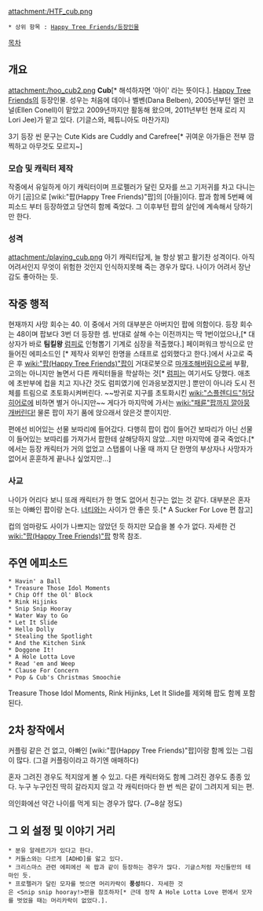 attachment:/HTF_cub.png

 * 상위 항목 : [[Happy Tree Friends/등장인물]]

[[목차]]

== 개요 == 
attachment:/hoo_cub2.png
'''Cub'''[* 해석하자면 '아이' 라는 뜻이다.]. [[Happy Tree Friends]]의 등장인물. 성우는 처음에 데이나 벨벤(Dana Belben), 2005년부턴 엘런 코널(Ellen Conell)이 맡았고 2009년까지만 활동해 왔으며, 2011년부턴 현재 로리 지Lori Jee)가 맡고 있다. (기글스와, 페튜니아도 마찬가지)

3기 등장 씬 문구는 Cute Kids are Cuddly and Carefree[* 귀여운 아가들은 전부 깜찍하고 아무것도 모르지~]

=== 모습 및 캐릭터 제작 ===
작중에서 유일하게 아기 캐릭터이며 프로펠러가 달린 모자를 쓰고 기저귀를 차고 다니는 아기 [곰]으로 [wiki:"팝(Happy Tree Friends)"팝]의 [아들]이다. 팝과 함께 5번째 에피소드 <Havin A Ball>부터 등장하였고 당연히 함께 죽었다. 그 이후부턴 팝의 살인에 계속해서 당하기만 한다.

=== 성격 ===
attachment:/playing_cub.png 
아기 캐릭터답게, 늘 항상 밝고 활기찬 성격이다. 아직 어려서인지 무엇이 위험한 것인지 인식하지못해 죽는 경우가 많다. 나이가 어려서 장난감도 좋아하는 듯.

== 작중 행적 ==
현재까지 사망 회수는 40. 이 중에서 거의 대부분은 아버지인 팝에 의함이다. 등장 회수는 48이며 팝보다 3번 더 등장한 셈. 반대로 살해 수는 이전까지는 딱 1번이었으나,[* 대상자가 바로 '''팀킬왕''' [[럼피]]로 인형뽑기 기계로 심장을 적출했다.] 페이퍼워크 방식으로 만들어진 에피소드인 <Cubtron Z>[* 제작사 외부인 한명을 스태프로 섭외했다고 한다.]에서 사고로 죽은 후 [[wiki:"팝(Happy Tree Friends)"팝]]이 거대로봇으로 [[마개조]]해버림으로써 부활, 고의는 아니지만 놀면서 다른 캐릭터들을 학살하는 것[* [[럼피]]는 여기서도 당했다. 애초에 초반부에 컵을 치고 지나간 것도 럼피였기에 인과응보겠지만.] 뿐만이 아니라 도시 전체를 트림으로 초토화시켜버린다. ~~방귀로 지구를 초토화시킨 [[wiki:"스플렌디드"허당 히어로]]에 비하면 별거 아니지만~~
게다가 마지막에 가서는 [[wiki:"패륜"팝까지 깔아뭉개버린다!]] 물론 팝이 자기 품에 앉으래서 앉은것 뿐이지만.

<Clause For Concern>편에선 비어있는 선물 보따리에 들어갔다. 다행히 팝이 컵이 들어간 보따리가 아닌 선물이 들어있는 보따리를 가져가서 팝한테 살해당하지 않았...지만 마지막에 결국 죽었다.[* <Clause For Concern>에서는 등장 캐릭터가 거의 없었고 스탭롤이 나올 때 까지 단 한명의 부상자나 사망자가 없어서 훈훈하게 끝나나 싶었지만...]

=== 사교 === 
나이가 어리다 보니 또래 캐릭터가 한 명도 없어서 친구는 없는 것 같다. 대부분은 혼자 또는 아빠인 팝이랑 논다. [[너티]]와는 사이가 안 좋은 듯.[* A Sucker For Love 편 참고]

컵의 엄마랑도 사이가 나쁘지는 않았던 듯 하지만 모습을 볼 수가 없다. 자세한 건 [[wiki:"팝(Happy Tree Friends)"팝]] 항목 참조.

== 주연 에피소드 ==
 * Havin' a Ball 
 * Treasure Those Idol Moments 
 * Chip Off the Ol' Block 
 * Rink Hijinks 
 * Snip Snip Hooray 
 * Water Way to Go
 * Let It Slide 
 * Hello Dolly 
 * Stealing the Spotlight 
 * And the Kitchen Sink 
 * Doggone It! 
 * A Hole Lotta Love 
 * Read 'em and Weep
 * Clause For Concern 
 * Pop & Cub's Christmas Smoochie 

Treasure Those Idol Moments, Rink Hijinks, Let It Slide를 제외해 팝도 함께 포함된다.

== 2차 창작에서 ==
커플링 같은 건 없고, 아빠인 [wiki:"팝(Happy Tree Friends)"팝]이랑 함께 있는 그림이 많다. (그걸 커플링이라고 하기엔 애매하다)

혼자 그려진 경우도 적지않게 볼 수 있고. 다른 캐릭터와도 함께 그려진 경우도 종종 있다. 누구 누구인진 딱히 갈라지지 않고 각 캐릭터마다 한 번 씩은 같이 그려지게 되는 편.

의인화에선 약간 나이를 먹게 되는 경우가 많다. (7~8살 정도)


== 그 외 설정 및 이야기 거리 ==
 * 분유 알레르기가 있다고 한다.
 * 커들스와는 다르게 [ADHD]를 앓고 있다.
 * 크리스마스 관련 에피에선 꼭 팝과 같이 등장하는 경우가 많다. 기글스처럼 자신들만의 테마인 듯.
 * 프로펠러가 달린 모자를 벗으면 머리카락이 '''풍성'''하다. 자세한 것은 <Snip snip hooray!>편을 참조하자[* 근데 정작 A Hole Lotta Love 편에서 모자를 벗었을 때는 머리카락이 없었다.].

